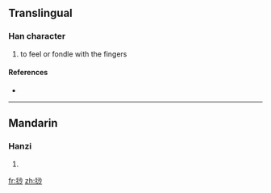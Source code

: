 ==Translingual==

===Han character===
{{Han char|rn=64|rad=手|as=07|sn=10|four=|canj=手水火竹 (QEFH)}}

# to feel or fondle with the fingers

====References====
* {{Han ref|kx=0431.300|dkj=12095|dj=0781.010|hdz=31887.090|uh=6331|ud=25393}}

----

==Mandarin==

===Hanzi===
{{cmn-hanzi|pin=[[suō]] ([[suo1]])|wg=so<sup>1</sup>}}

# {{defn|Mandarin}}

[[fr:挱]]
[[zh:挱]]